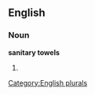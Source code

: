 
==English==

===Noun===
'''sanitary towels'''

# {{plural of|[[sanitary towel]]}}

[[Category:English plurals]]